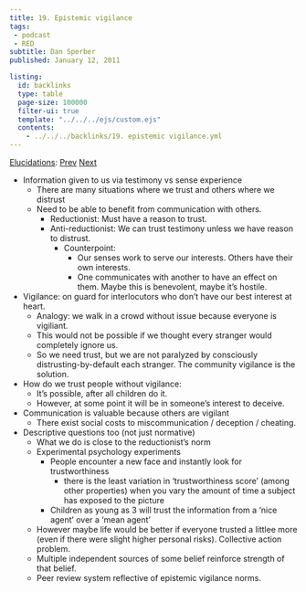 ```yaml
---
title: 19. Epistemic vigilance
tags: 
 - podcast
 - RED
subtitle: Dan Sperber
published: January 12, 2011

listing:
  id: backlinks
  type: table
  page-size: 100000
  filter-ui: true
  template: "../../../ejs/custom.ejs"
  contents:
    - ../../../backlinks/19. epistemic vigilance.yml
---
```


[Elucidations](/docs/phil/elucidations/Elucidations.html): [Prev](/docs/phil/elucidations/18. Language and power.html) [Next](/docs/phil/elucidations/20. Faith.html)

- Information given to us via testimony vs sense experience
  - There are many situations where we trust and others where we distrust
  - Need to be able to benefit from communication with others.
    - Reductionist: Must have a reason to trust.
    - Anti-reductionist: We can trust testimony unless we have reason to 
      distrust.
      - Counterpoint:
        - Our senses work to serve our interests. Others have their own 
          interests.
        - One communicates with another to have an effect on them. Maybe this is 
          benevolent, maybe it's hostile.
- Vigilance: on guard for interlocutors who don't have our best interest at 
  heart.
  - Analogy: we walk in a crowd without issue because everyone is vigiliant.
  - This would not be possible if we thought every stranger would completely 
    ignore us.
  - So we need trust, but we are not paralyzed by consciously 
    distrusting-by-default each stranger. The community vigilance is the 
    solution.
- How do we trust people without vigilance:
  - It's possible, after all children do it.
  - However, at some point it will be in someone's interest to deceive.
- Communication is valuable because others are vigilant
  - There exist social costs to miscommunication / deception / cheating.
- Descriptive questions too (not just normative)
  - What we do is close to the reductionist's norm
  - Experimental psychology experiments
    - People encounter a new face and instantly look for trustworthiness
      - there is the least variation in 'trustworthiness score' (among other 
        properties) when you vary the amount of time a subject has exposed to 
        the picture
    - Children as young as 3 will trust the information from a 'nice agent' over 
      a 'mean agent'
  - However maybe life would be better if everyone trusted a littlee more 
    (even if there were slight higher personal risks). Collective action 
    problem.
  - Multiple independent sources of some belief reinforce strength of that 
    belief.
  - Peer review system reflective of epistemic vigilance norms.
